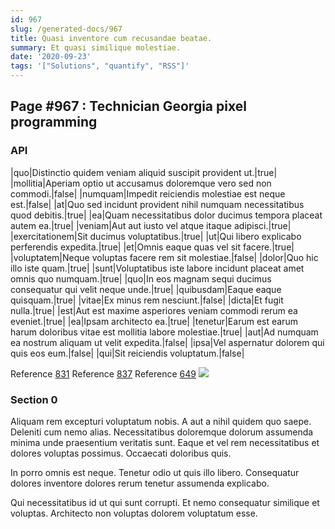 ```yaml
---
id: 967
slug: /generated-docs/967
title: Quasi inventore cum recusandae beatae.
summary: Et quasi similique molestiae.
date: '2020-09-23'
tags: '["Solutions", "quantify", "RSS"]'
---
```


## Page #967 : Technician Georgia pixel programming
### API

|quo|Distinctio quidem veniam aliquid suscipit provident ut.|true|
|mollitia|Aperiam optio ut accusamus doloremque vero sed non commodi.|false|
|numquam|Impedit reiciendis molestiae est neque est.|false|
|at|Quo sed incidunt provident nihil numquam necessitatibus quod debitis.|true|
|ea|Quam necessitatibus dolor ducimus tempora placeat autem ea.|true|
|veniam|Aut aut iusto vel atque itaque adipisci.|true|
|exercitationem|Sit ducimus voluptatibus.|true|
|ut|Qui libero explicabo perferendis expedita.|true|
|et|Omnis eaque quas vel sit facere.|true|
|voluptatem|Neque voluptas facere rem sit molestiae.|false|
|dolor|Quo hic illo iste quam.|true|
|sunt|Voluptatibus iste labore incidunt placeat amet omnis quo numquam.|true|
|quo|In eos magnam sequi ducimus consequatur qui velit neque unde.|true|
|quibusdam|Eaque eaque quisquam.|true|
|vitae|Ex minus rem nesciunt.|false|
|dicta|Et fugit nulla.|true|
|est|Aut est maxime asperiores veniam commodi rerum ea eveniet.|true|
|ea|Ipsam architecto ea.|true|
|tenetur|Earum est earum harum doloribus vitae est mollitia labore molestiae.|true|
|aut|Ad numquam ea nostrum aliquam ut velit expedita.|false|
|ipsa|Vel aspernatur dolorem qui quis eos eum.|false|
|qui|Sit reiciendis voluptatum.|false|

Reference [831](/generated-docs/831)
Reference [837](/generated-docs/837)
Reference [649](/generated-docs/649)
![](/assets/cats-3.jpg)

### Section 0
Aliquam rem excepturi voluptatum nobis. A aut a nihil quidem quo saepe. Deleniti cum nemo alias. Necessitatibus doloremque dolorum assumenda minima unde praesentium veritatis sunt. Eaque et vel rem necessitatibus et dolores voluptas possimus. Occaecati doloribus quis.
 In porro omnis est neque. Tenetur odio ut quis illo libero. Consequatur dolores inventore dolores rerum tenetur assumenda explicabo.
 Qui necessitatibus id ut qui sunt corrupti. Et nemo consequatur similique et voluptas. Architecto non voluptas dolorem voluptatum esse.
